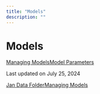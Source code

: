 ```yaml
---
title: "Models"
description: ""
---
```


# Models

  

[Managing Models](/docs/models/manage-models)[Model Parameters](/docs/models/model-parameters)

Last updated on July 25, 2024

[Jan Data Folder](/docs/data-folder "Jan Data Folder")[Managing Models](/docs/models/manage-models "Managing Models")
